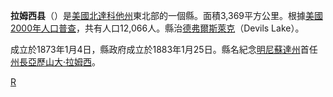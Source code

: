 {{Unreferenced|time=2019-01-31T05:07:13+00:00}}
{{noteTA
|T=zh-hans:拉姆西县 (北达科他州);zh-hk:拉姆西縣 (北達科他州);zh-tw:拉姆西郡 (北達科他州);
|1=zh-hans:县;zh-hk:縣;zh-tw:郡;
}}
{{Otheruses|拉姆西縣|subject=美國明尼蘇達州的一個縣|other=同名的縣}}
<!--[[File:Map_of_North_Dakota_highlighting_Ramsey_County.svg|250px]]-->
{{Infobox U.S. County|
 |county  = 拉姆西縣
 |state = 北達科他州 
 |en county  = Ramsey County
 |en state = North Dakota 
 |seal =  
 |map size = 225
 |founded = 
 |seat = [[Devils_Lake,_North_Dakota|Devils Lake]] 
 |area = 3,369 [[km²|km²]] (1,301 [[square_mile|mi²]]) 
 |area land  = 3,069 km² (1,185 mi²) 
 |area water = 301 km² (116 mi²)
 |area percentage = 8.92% 
 |census yr = 2000
 |pop = 12,066
 |density = 4
 |web = 
|}}
'''拉姆西县'''（{{lang-en|Ramsey County}}）是[[美國|美國]][[北達科他州|北達科他州]]東北部的一個縣。面積3,369平方公里。根據[[美國2000年人口普查|美國2000年人口普查]]，共有人口12,066人。縣治[[德弗爾斯萊克|德弗爾斯萊克]]（Devils Lake）。

成立於1873年1月4日，縣政府成立於1883年1月25日。縣名紀念[[明尼蘇達州|明尼蘇達州]]首任[[明尼蘇達州州長|州長]][[亞歷山大·拉姆西|亞歷山大·拉姆西]]。
{{NorthDakota-stub}}

[[Category:北达科他州行政区划|R]]